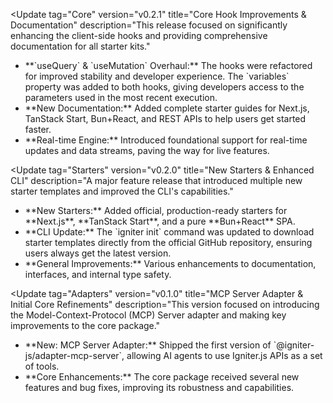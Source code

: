 
<Update
  tag="Core"
  version="v0.2.1"
  title="Core Hook Improvements & Documentation"
  description="This release focused on significantly enhancing the client-side hooks and providing comprehensive documentation for all starter kits."
>
  <ul className="list-disc pl-5 mt-4 space-y-2">
    <li>
      **`useQuery` & `useMutation` Overhaul:** The hooks were refactored for improved stability and developer experience. The `variables` property was added to both hooks, giving developers access to the parameters used in the most recent execution.
    </li>
    <li>
      **New Documentation:** Added complete starter guides for Next.js, TanStack Start, Bun+React, and REST APIs to help users get started faster.
    </li>
    <li>
      **Real-time Engine:** Introduced foundational support for real-time updates and data streams, paving the way for live features.
    </li>
  </ul>
</Update>

<Update
  tag="Starters"
  version="v0.2.0"
  title="New Starters & Enhanced CLI"
  description="A major feature release that introduced multiple new starter templates and improved the CLI's capabilities."
>
  <ul className="list-disc pl-5 mt-4 space-y-2">
    <li>
      **New Starters:** Added official, production-ready starters for **Next.js**, **TanStack Start**, and a pure **Bun+React** SPA.
    </li>
    <li>
      **CLI Update:** The `igniter init` command was updated to download starter templates directly from the official GitHub repository, ensuring users always get the latest version.
    </li>
    <li>
      **General Improvements:** Various enhancements to documentation, interfaces, and internal type safety.
    </li>
  </ul>
</Update>

<Update
  tag="Adapters"
  version="v0.1.0"
  title="MCP Server Adapter & Initial Core Refinements"
  description="This version focused on introducing the Model-Context-Protocol (MCP) Server adapter and making key improvements to the core package."
>
  <ul className="list-disc pl-5 mt-4 space-y-2">
    <li>
      **New: MCP Server Adapter:** Shipped the first version of `@igniter-js/adapter-mcp-server`, allowing AI agents to use Igniter.js APIs as a set of tools.
    </li>
    <li>
      **Core Enhancements:** The core package received several new features and bug fixes, improving its robustness and capabilities.
    </li>
  </ul>
</Update>